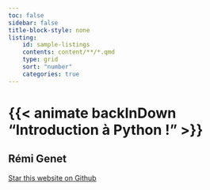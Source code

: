 ```yaml
---
toc: false
sidebar: false
title-block-style: none
listing:
    id: sample-listings
    contents: content/**/*.qmd
    type: grid
    sort: "number"
    categories: true
---
```


# {{< animate backInDown "Introduction à Python !" >}} 

## Rémi Genet

```{=html}
<a class="github-button" href="https://github.com/remigenet/Introduction-Python" data-icon="octicon-star" data-size="large" data-show-count="true" aria-label="Star this website on Github">Star this website on Github</a><script async defer src="https://buttons.github.io/buttons.js"></script>
```

